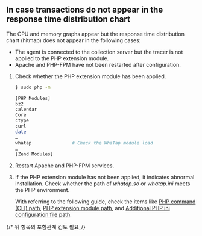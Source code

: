 ## In case transactions do not appear in the response time distribution chart

The CPU and memory graphs appear but the response time distribution chart (hitmap) does not appear in the following cases: 

- The agent is connected to the collection server but the tracer is not applied to the PHP extension module.
- Apache and PHP-FPM have not been restarted after configuration.

1. Check whether the PHP extension module has been applied.

   ```bash
   $ sudo php -m

   [PHP Modules]
   bz2
   calendar
   Core
   ctype
   curl
   date
   …
   whatap               # Check the WhaTap module load
   …
   [Zend Modules]
   ```

2. Restart Apache and PHP-FPM services.

3. If the PHP extension module has not been applied, it indicates abnormal installation. Check whether the path of _whatap.so_ or _whatap.ini_ meets the PHP environment.

   With referring to the following guide, check the items like [PHP command (CLI) path](#check-php-cli-path), [PHP extension module path](#check-php-extension-module), and [Additional PHP ini configuration file path](#php-ini-path).

{/* 위 항목의 포함관계 검토 필요_/}
